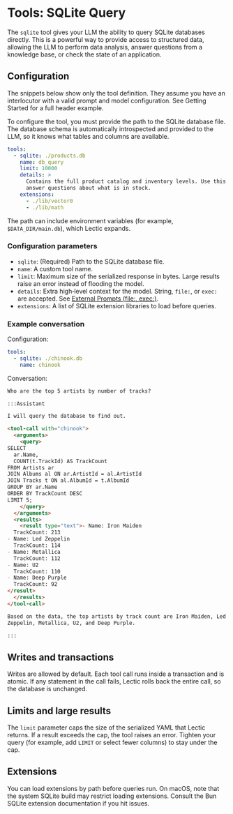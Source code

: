 # Tools: SQLite Query

The `sqlite` tool gives your LLM the ability to query SQLite databases
directly. This is a powerful way to provide access to structured
data, allowing the LLM to perform data analysis, answer questions from a
knowledge base, or check the state of an application.

## Configuration

The snippets below show only the tool definition. They assume you have an
interlocutor with a valid prompt and model configuration. See Getting
Started for a full header example.

To configure the tool, you must provide the path to the SQLite database
file. The database schema is automatically introspected and provided to the
LLM, so it knows what tables and columns are available.

```yaml
tools:
  - sqlite: ./products.db
    name: db_query
    limit: 10000
    details: >
      Contains the full product catalog and inventory levels. Use this to
      answer questions about what is in stock.
    extensions:
      - ./lib/vector0
      - ./lib/math
```

The path can include environment variables (for example,
`$DATA_DIR/main.db`), which Lectic expands.

### Configuration parameters

- `sqlite`: (Required) Path to the SQLite database file.
- `name`: A custom tool name.
- `limit`: Maximum size of the serialized response in bytes. Large results
  raise an error instead of flooding the model.
- `details`: Extra high‑level context for the model. String, `file:`, or
  `exec:` are accepted. See
  [External Prompts (file:, exec:)](../context_management/03_external_prompts.qmd).
- `extensions`: A list of SQLite extension libraries to load before queries.

### Example conversation

Configuration:

```yaml
tools:
  - sqlite: ./chinook.db
    name: chinook
```

Conversation:

````markdown
Who are the top 5 artists by number of tracks?

:::Assistant

I will query the database to find out.

<tool-call with="chinook">
  <arguments>
    <query>
SELECT
  ar.Name,
  COUNT(t.TrackId) AS TrackCount
FROM Artists ar
JOIN Albums al ON ar.ArtistId = al.ArtistId
JOIN Tracks t ON al.AlbumId = t.AlbumId
GROUP BY ar.Name
ORDER BY TrackCount DESC
LIMIT 5;
    </query>
  </arguments>
  <results>
    <result type="text">- Name: Iron Maiden
  TrackCount: 213
- Name: Led Zeppelin
  TrackCount: 114
- Name: Metallica
  TrackCount: 112
- Name: U2
  TrackCount: 110
- Name: Deep Purple
  TrackCount: 92
</result>
  </results>
</tool-call>

Based on the data, the top artists by track count are Iron Maiden, Led
Zeppelin, Metallica, U2, and Deep Purple.

:::
````

## Writes and transactions

Writes are allowed by default. Each tool call runs inside a transaction and
is atomic. If any statement in the call fails, Lectic rolls back the entire
call, so the database is unchanged.

## Limits and large results

The `limit` parameter caps the size of the serialized YAML that Lectic
returns. If a result exceeds the cap, the tool raises an error. Tighten your
query (for example, add `LIMIT` or select fewer columns) to stay under the
cap.

## Extensions

You can load extensions by path before queries run. On macOS, note that the
system SQLite build may restrict loading extensions. Consult the Bun SQLite
extension documentation if you hit issues.
